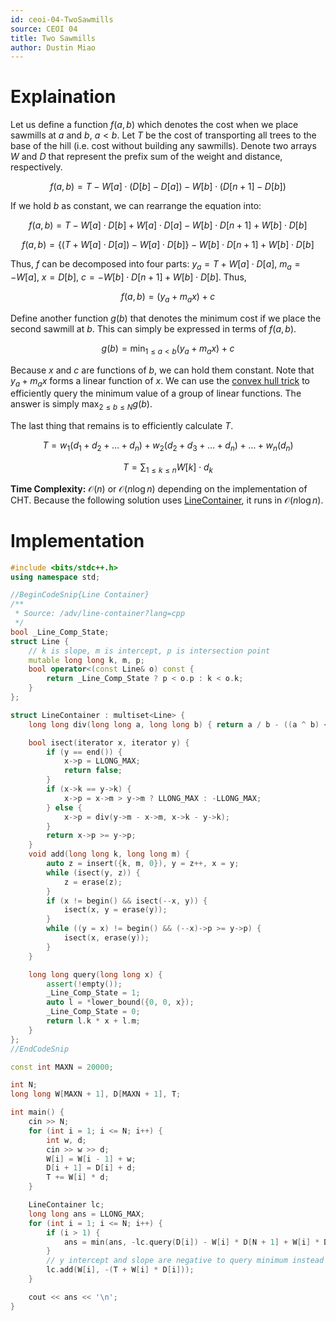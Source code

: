 ```yaml
---
id: ceoi-04-TwoSawmills
source: CEOI 04
title: Two Sawmills
author: Dustin Miao
---
```


# Explaination

Let us define a function $f(a,b)$ which denotes the cost when we place sawmills at $a$ and $b$, $a < b$. Let $T$ be the cost of transporting all trees to the base of the hill (i.e. cost without building any sawmills). Denote two arrays $W$ and $D$ that represent the prefix sum of the weight and distance, respectively.

$$f(a, b) = T - W[a] \cdot (D[b] - D[a]) - W[b] \cdot (D[n + 1] - D[b])$$

If we hold $b$ as constant, we can rearrange the equation into:

$$
f(a, b) = T - W[a] \cdot D[b] + W[a] \cdot D[a] - W[b] \cdot D[n + 1] + W[b] \cdot D[b]
$$

$$
f(a, b) = \{(T + W[a] \cdot D[a]) - W[a] \cdot D[b]\} - W[b] \cdot D[n +1] + W[b] \cdot D[b]
$$

Thus, $f$ can be decomposed into four parts: $y_a = T + W[a] \cdot D[a]$, $m_a = -W[a]$, $x = D[b]$, $c = -W[b] \cdot D[n + 1] + W[b] \cdot D[b]$. Thus,

$$
f(a, b) = (y_a + m_ax) + c
$$

Define another function $g(b)$ that denotes the minimum cost if we place the second sawmill at $b$. This can simply be expressed in terms of $f(a,b)$.

$$
g(b) = \min_{1 \leq a < b} (y_a + m_a x) + c
$$

Because $x$ and $c$ are functions of $b$, we can hold them constant. Note that $y_a + m_a x$ forms a linear function of $x$. We can use the [convex hull trick](/plat/convex-hull-trick?lang=cpp) to efficiently query the minimum value of a group of linear functions. The answer is simply $\max_{2 \leq b \leq N}g(b)$.

The last thing that remains is to efficiently calculate $T$.

$$
T = w_1(d_1 + d_2 + \dots + d_n) + w_2(d_2 + d_3 + \dots + d_n) + \dots + w_n(d_n)
$$

$$
T = \sum_{1 \leq k \leq n} W[k] \cdot d_k
$$

**Time Complexity:** $\mathcal{O}(n)$ or $\mathcal{O}(n \log n)$ depending on the implementation of CHT. Because the following solution uses [LineContainer](/adv/line-container), it runs in $\mathcal{O}(n \log n)$.

# Implementation

<LanguageSection>

<CPPSection>

```cpp
#include <bits/stdc++.h>
using namespace std;

//BeginCodeSnip{Line Container}
/**
 * Source: /adv/line-container?lang=cpp
 */
bool _Line_Comp_State;
struct Line {
	// k is slope, m is intercept, p is intersection point
	mutable long long k, m, p;
	bool operator<(const Line& o) const {
		return _Line_Comp_State ? p < o.p : k < o.k;
	}
};

struct LineContainer : multiset<Line> {
	long long div(long long a, long long b) { return a / b - ((a ^ b) < 0 && a % b); }

	bool isect(iterator x, iterator y) {
		if (y == end()) {
			x->p = LLONG_MAX;
			return false;
		}
		if (x->k == y->k) {
			x->p = x->m > y->m ? LLONG_MAX : -LLONG_MAX;
		} else {
			x->p = div(y->m - x->m, x->k - y->k);
		}
		return x->p >= y->p;
	}
	void add(long long k, long long m) {
		auto z = insert({k, m, 0}), y = z++, x = y;
		while (isect(y, z)) {
			z = erase(z);
		}
		if (x != begin() && isect(--x, y)) {
			isect(x, y = erase(y));
		}
		while ((y = x) != begin() && (--x)->p >= y->p) {
			isect(x, erase(y));
		}
	}

	long long query(long long x) {
		assert(!empty());
		_Line_Comp_State = 1;
		auto l = *lower_bound({0, 0, x});
		_Line_Comp_State = 0;
		return l.k * x + l.m;
	}
};
//EndCodeSnip

const int MAXN = 20000;

int N;
long long W[MAXN + 1], D[MAXN + 1], T;

int main() {
	cin >> N;
	for (int i = 1; i <= N; i++) {
		int w, d;
		cin >> w >> d;
		W[i] = W[i - 1] + w;
		D[i + 1] = D[i] + d;
		T += W[i] * d;
	}

	LineContainer lc;
	long long ans = LLONG_MAX;
	for (int i = 1; i <= N; i++) {
		if (i > 1) {
			ans = min(ans, -lc.query(D[i]) - W[i] * D[N + 1] + W[i] * D[i]);
		}
		// y intercept and slope are negative to query minimum instead of maximum
		lc.add(W[i], -(T + W[i] * D[i]));
	}

	cout << ans << '\n';
}
```

</CPPSection>

</LanguageSection>
